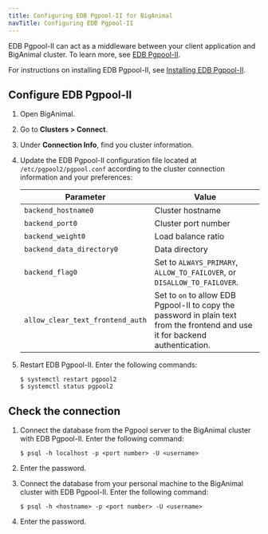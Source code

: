 ```yaml
---
title: Configuring EDB Pgpool-II for BigAnimal
navTitle: Configuring EDB Pgpool-II
---
```


EDB Pgpool-II can act as a middleware between your client application and BigAnimal cluster. To learn more, see [EDB Pgpool-II](../../../../pgpool/latest/).

For instructions on installing EDB Pgpool-II, see [Installing EDB Pgpool-II](../../../../pgpool/latest/01_installing_and_configuring_the_pgpool-II/).

## Configure EDB Pgpool-II

1. Open BigAnimal.

1. Go to **Clusters > Connect**.

1. Under **Connection Info**, find you cluster information.

1. Update the EDB Pgpool-II configuration file located at `/etc/pgpool2/pgpool.conf` according to the cluster connection information and your preferences:

   | Parameter | Value |
   | --------- | ----- |
   | `backend_hostname0` | Cluster hostname |
   | `backend_port0`   | Cluster port number |
   | `backend_weight0` | Load balance ratio |
   | `backend_data_directory0` | Data directory | 
   | `backend_flag0` | Set to `ALWAYS_PRIMARY`, `ALLOW_TO_FAILOVER`, or `DISALLOW_TO_FAILOVER`.  |
   | `allow_clear_text_frontend_auth` | Set to `on` to allow EDB Pgpool-II to copy the password in plain text from the frontend and use it for backend authentication. |

1. Restart EDB Pgpool-II. Enter the following commands:

   ```shell
   $ systemctl restart pgpool2
   $ systemctl status pgpool2
   ```

## Check the connection

1. Connect the database from the Pgpool server to the BigAnimal cluster with EDB Pgpool-II. Enter the following command:
   
   ```shell 
   $ psql -h localhost -p <port number> -U <username>
   ```

1. Enter the password. 

1. Connect the database from your personal machine to the BigAnimal cluster with EDB Pgpool-II. Enter the following command: 

   ```shell
   $ psql -h <hostname> -p <port number> -U <username>
   ```

1. Enter the password. 







